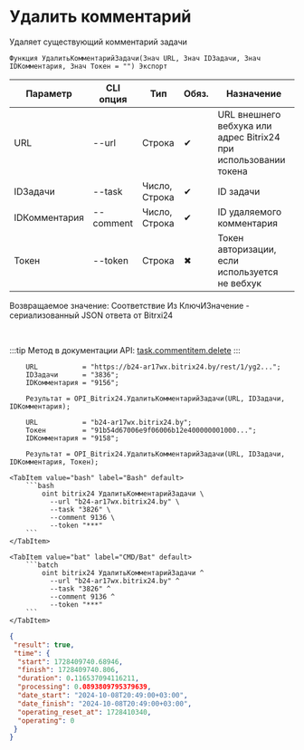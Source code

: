 ﻿---
sidebar_position: 5
---


# Удалить комментарий
 Удаляет существующий комментарий задачи



`Функция УдалитьКомментарийЗадачи(Знач URL, Знач IDЗадачи, Знач IDКомментария, Знач Токен = "") Экспорт`

  | Параметр | CLI опция | Тип | Обяз. | Назначение |
  |-|-|-|-|-|
  | URL | --url | Строка | &#x2714; | URL внешнего вебхука или адрес Bitrix24 при использовании токена |
  | IDЗадачи | --task | Число, Строка | &#x2714; | ID задачи |
  | IDКомментария | --comment | Число, Строка | &#x2714; | ID удаляемого комментария |
  | Токен | --token | Строка | &#x2716; | Токен авторизации, если используется не вебхук |

  
  Возвращаемое значение:   Соответствие Из КлючИЗначение - сериализованный JSON ответа от Bitrxi24

<br/>

:::tip
Метод в документации API: [task.commentitem.delete](https://dev.1c-bitrix.ru/rest_help/tasks/task/commentitem/delete.php)
:::
<br/>


```bsl title="Пример использования для 1С:Предприятие/OneScript"
    URL           = "https://b24-ar17wx.bitrix24.by/rest/1/yg2...";
    IDЗадачи      = "3836";
    IDКомментария = "9156";

    Результат = OPI_Bitrix24.УдалитьКомментарийЗадачи(URL, IDЗадачи, IDКомментария);

    URL           = "b24-ar17wx.bitrix24.by";
    Токен         = "91b54d67006e9f06006b12e400000001000...";
    IDКомментария = "9158";

    Результат = OPI_Bitrix24.УдалитьКомментарийЗадачи(URL, IDЗадачи, IDКомментария, Токен);
```
    

 <Tabs>
  
    <TabItem value="bash" label="Bash" default>
        ```bash
            oint bitrix24 УдалитьКомментарийЗадачи \
              --url "b24-ar17wx.bitrix24.by" \
              --task "3826" \
              --comment 9136 \
              --token "***"
        ```
    </TabItem>
  
    <TabItem value="bat" label="CMD/Bat" default>
        ```batch
            oint bitrix24 УдалитьКомментарийЗадачи ^
              --url "b24-ar17wx.bitrix24.by" ^
              --task "3826" ^
              --comment 9136 ^
              --token "***"
        ```
    </TabItem>
</Tabs>


```json title="Результат"
{
 "result": true,
 "time": {
  "start": 1728409740.68946,
  "finish": 1728409740.806,
  "duration": 0.116537094116211,
  "processing": 0.0893809795379639,
  "date_start": "2024-10-08T20:49:00+03:00",
  "date_finish": "2024-10-08T20:49:00+03:00",
  "operating_reset_at": 1728410340,
  "operating": 0
 }
}
```
